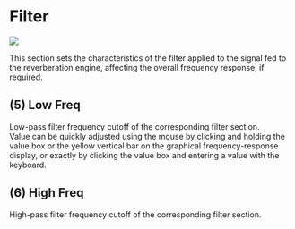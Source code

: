 # Filter
![](https://media.githubusercontent.com/media/FLUX-SE/doc_images/main/Plugins/ircam-verb-session/verb_session_04.png)

This section sets the characteristics of the filter applied to the signal fed to the reverberation engine, affecting the overall
frequency response, if required.

## (5) Low Freq
Low-pass filter frequency cutoff of the corresponding filter section.  
Value can be quickly adjusted using the mouse by clicking and holding the value box or the yellow vertical bar on the
graphical frequency-response display, or exactly by clicking the value box and entering a value with the keyboard.

## (6) High Freq
High-pass filter frequency cutoff of the corresponding filter section.
